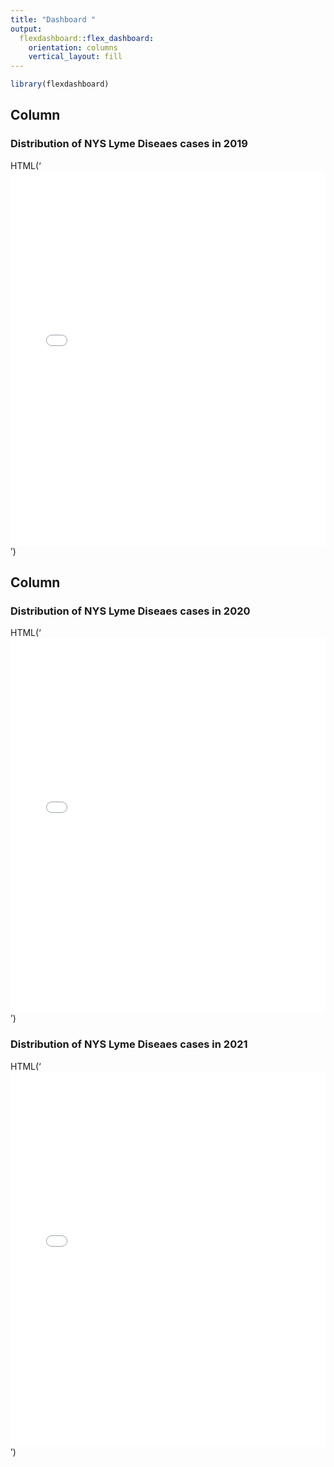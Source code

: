 ```yaml
---
title: "Dashboard "
output: 
  flexdashboard::flex_dashboard:
    orientation: columns
    vertical_layout: fill
---
```


```r
library(flexdashboard)
```

Column {data-width=550}
-----------------------------------------------------------------------

### Distribution of NYS Lyme Diseaes cases in 2019

HTML('<iframe src="lyme_map_2019.html" width="100%" height="600px" style="border:none;"></iframe>')


Column {data-width=450}
-----------------------------------------------------------------------

### Distribution of NYS Lyme Diseaes cases in 2020

HTML('<iframe src="lyme_map_2020.html" width="100%" height="600px" style="border:none;"></iframe>')

### Distribution of NYS Lyme Diseaes cases in 2021

HTML('<iframe src="lyme_map_2021.html" width="100%" height="600px" style="border:none;"></iframe>')
